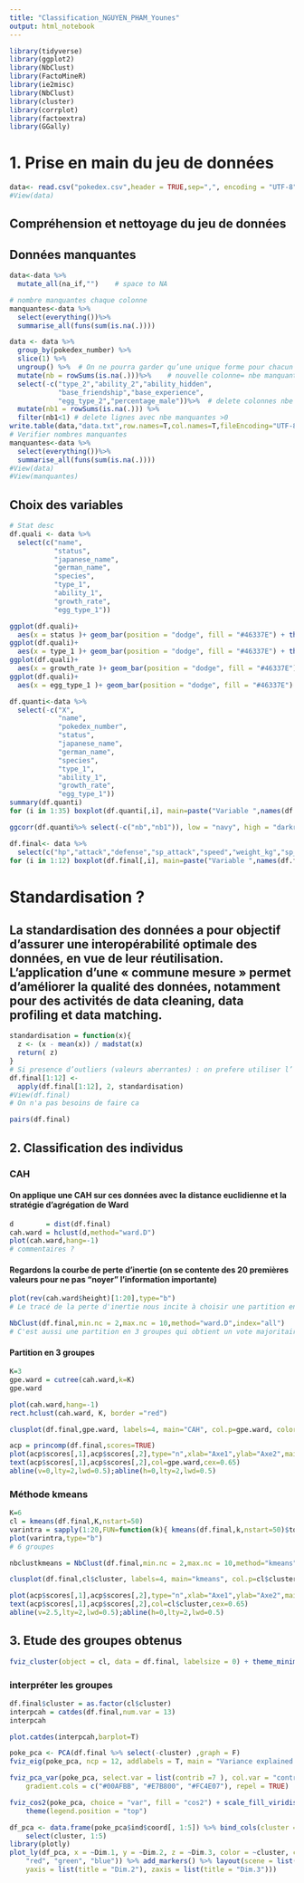 ---
title: "Classification_NGUYEN_PHAM_Younes"
output: html_notebook
---
```{r warning=FALSE}
library(tidyverse)
library(ggplot2)
library(NbClust)
library(FactoMineR)
library(ie2misc)
library(NbClust)
library(cluster)
library(corrplot)
library(factoextra)
library(GGally)
```

# 1. Prise en main du jeu de données

```{r}
data<- read.csv("pokedex.csv",header = TRUE,sep=",", encoding = "UTF-8")
#View(data)
```

## Compréhension et nettoyage du jeu de données
## Données manquantes
```{r warning=FALSE}
data<-data %>% 
  mutate_all(na_if,"")    # space to NA 

# nombre manquantes chaque colonne  
manquantes<-data %>% 
  select(everything())%>%
  summarise_all(funs(sum(is.na(.))))  

data <- data %>% 
  group_by(pokedex_number) %>% 
  slice(1) %>% 
  ungroup() %>%  # On ne pourra garder qu’une unique forme pour chacun ( choisir premier individu pour chaque formes )
  mutate(nb = rowSums(is.na(.)))%>%    # nouvelle colonne= nbe manquantes pour chaque lignes    
  select(-c("type_2","ability_2","ability_hidden",
            "base_friendship","base_experience",
            "egg_type_2","percentage_male"))%>%  # delete colonnes nbe manquantes >50
  mutate(nb1 = rowSums(is.na(.))) %>% 
  filter(nb1<1) # delete lignes avec nbe manquantes >0
write.table(data,"data.txt",row.names=T,col.names=T,fileEncoding="UTF-8")
# Verifier nombres manquantes 
manquantes<-data %>% 
  select(everything())%>%
  summarise_all(funs(sum(is.na(.)))) 
#View(data)
#View(manquantes)
```
## Choix des variables 
```{r}
# Stat desc 
df.quali <- data %>% 
  select(c("name",
           "status",
           "japanese_name",
           "german_name",
           "species",
           "type_1",
           "ability_1",
           "growth_rate",
           "egg_type_1"))

ggplot(df.quali)+ 
  aes(x = status )+ geom_bar(position = "dodge", fill = "#46337E") + theme_gray()
ggplot(df.quali)+ 
  aes(x = type_1 )+ geom_bar(position = "dodge", fill = "#46337E") + theme_gray()
ggplot(df.quali)+ 
  aes(x = growth_rate )+ geom_bar(position = "dodge", fill = "#46337E") + theme_gray()
ggplot(df.quali)+ 
  aes(x = egg_type_1 )+ geom_bar(position = "dodge", fill = "#46337E") + theme_gray()

```
```{r}
df.quanti<-data %>% 
  select(-c("X",
            "name",
            "pokedex_number",
            "status",
            "japanese_name",
            "german_name",
            "species",
            "type_1",
            "ability_1",
            "growth_rate",
            "egg_type_1"))
summary(df.quanti)
for (i in 1:35) boxplot(df.quanti[,i], main=paste("Variable ",names(df.quanti)[i],sep=""))
```
```{r}
ggcorr(df.quanti%>% select(-c("nb","nb1")), low = "navy", high = "darkred", hjust = 1, size = 3, label = TRUE,label_size = 2)
```


```{r}
df.final<- data %>% 
  select(c("hp","attack","defense","sp_attack","speed","weight_kg","sp_defense","catch_rate","egg_cycles","against_poison","against_ground","against_flying"))
for (i in 1:12) boxplot(df.final[,i], main=paste("Variable ",names(df.final)[i],sep=""))
```
# Standardisation ?
## La standardisation des données a pour objectif d’assurer une interopérabilité optimale des données, en vue de leur réutilisation. L’application d’une « commune mesure » permet d’améliorer la qualité des données, notamment pour des activités de data cleaning, data profiling et data matching.
```{r}
standardisation = function(x){
  z <- (x - mean(x)) / madstat(x)
  return( z)
}
# Si presence d’outliers (valeurs aberrantes) : on prefere utiliser l’´ecartmoyen absolu (mean absolute deviation)
df.final[1:12] <-
  apply(df.final[1:12], 2, standardisation)
#View(df.final)
# On n'a pas besoins de faire ca 
```


```{r, include=FALSE}
pairs(df.final)
```
## 2. Classification des individus
### CAH 
#### On applique une CAH sur ces données avec la distance euclidienne et la stratégie d'agrégation de Ward
```{r}
d        = dist(df.final)
cah.ward = hclust(d,method="ward.D")
plot(cah.ward,hang=-1)
# commentaires ? 
```

#### Regardons la courbe de perte d'inertie (on se contente des 20 premières valeurs pour ne pas "noyer" l'information importante)
```{r}
plot(rev(cah.ward$height)[1:20],type="b")
# Le tracé de la perte d'inertie nous incite à choisir une partition en 3 groupes 
```

```{r}
NbClust(df.final,min.nc = 2,max.nc = 10,method="ward.D",index="all")
# C'est aussi une partition en 3 groupes qui obtient un vote majoritaire, nous confortant dans notre premier choix. Néanmoins, on peut déjà observé la variabilité des réponses apportées par les différents critères. Cela souligne l'importance de garder une inspection visuelle de la courbe d'inertie/dendrogramme.
```
#### Partition en 3 groupes
```{r,include=FALSE}
K=3
gpe.ward = cutree(cah.ward,k=K)
gpe.ward
```
```{r,include=FALSE}
plot(cah.ward,hang=-1)
rect.hclust(cah.ward, K, border ="red")
```
```{r,include=FALSE}
clusplot(df.final,gpe.ward, labels=4, main="CAH", col.p=gpe.ward, color=gpe.ward, shade=gpe.ward)
```

```{r}
acp = princomp(df.final,scores=TRUE)
plot(acp$scores[,1],acp$scores[,2],type="n",xlab="Axe1",ylab="Axe2",main="CAH")
text(acp$scores[,1],acp$scores[,2],col=gpe.ward,cex=0.65)
abline(v=0,lty=2,lwd=0.5);abline(h=0,lty=2,lwd=0.5)
```

### Méthode kmeans

```{r warning=FALSE}
K=6
cl = kmeans(df.final,K,nstart=50)
varintra = sapply(1:20,FUN=function(k){ kmeans(df.final,k,nstart=50)$tot.withinss })
plot(varintra,type="b")
# 6 groupes 
```


```{r}
nbclustkmeans = NbClust(df.final,min.nc = 2,max.nc = 10,method="kmeans",index="all")
```
```{r}
clusplot(df.final,cl$cluster, labels=4, main="kmeans", col.p=cl$cluster, color=cl$cluster, shade=cl$cluster)
```
```{r}
plot(acp$scores[,1],acp$scores[,2],type="n",xlab="Axe1",ylab="Axe2",main="K-means")
text(acp$scores[,1],acp$scores[,2],col=cl$cluster,cex=0.65)
abline(v=2.5,lty=2,lwd=0.5);abline(h=0,lty=2,lwd=0.5)
```

## 3. Etude des groupes obtenus
```{r}
fviz_cluster(object = cl, data = df.final, labelsize = 0) + theme_minimal()
```
### interpréter les groupes

```{r}
df.final$cluster = as.factor(cl$cluster)
interpcah = catdes(df.final,num.var = 13)
interpcah
```
```{r}
plot.catdes(interpcah,barplot=T)
```


```{r}
poke_pca <- PCA(df.final %>% select(-cluster) ,graph = F)
fviz_eig(poke_pca, ncp = 12, addlabels = T, main = "Variance explained by each dimensions")
```
```{r}
fviz_pca_var(poke_pca, select.var = list(contrib =7 ), col.var = "contrib", 
    gradient.cols = c("#00AFBB", "#E7B800", "#FC4E07"), repel = TRUE)
```
```{r}
fviz_cos2(poke_pca, choice = "var", fill = "cos2") + scale_fill_viridis_c(option = "B") + 
    theme(legend.position = "top")
```
```{r}
df_pca <- data.frame(poke_pca$ind$coord[, 1:5]) %>% bind_cols(cluster = as.factor(cl$cluster)) %>% 
    select(cluster, 1:5)
library(plotly)
plot_ly(df_pca, x = ~Dim.1, y = ~Dim.2, z = ~Dim.3, color = ~cluster, colors = c("black", 
    "red", "green", "blue")) %>% add_markers() %>% layout(scene = list(xaxis = list(title = "Dim.1"), 
    yaxis = list(title = "Dim.2"), zaxis = list(title = "Dim.3")))
```























